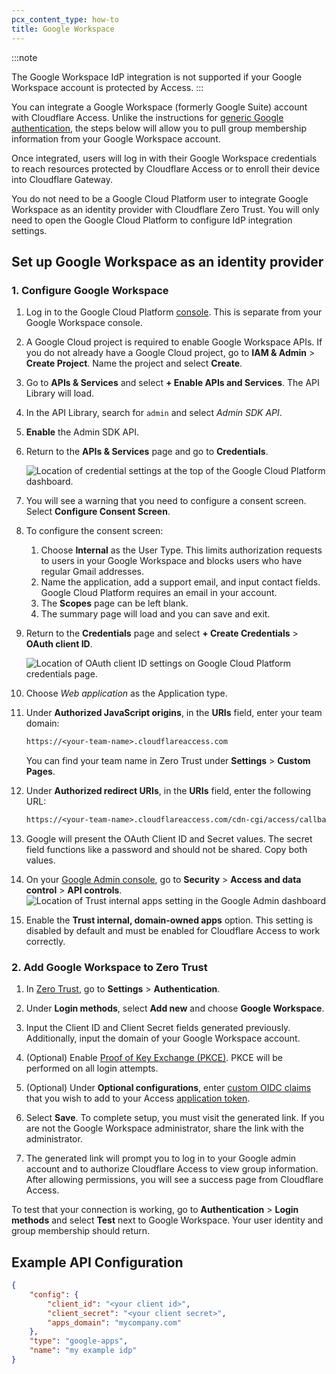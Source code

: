 ```yaml
---
pcx_content_type: how-to
title: Google Workspace
---
```


:::note

The Google Workspace IdP integration is not supported if your Google Workspace account is protected by Access.
:::

You can integrate a Google Workspace (formerly Google Suite) account with Cloudflare Access. Unlike the instructions for [generic Google authentication](/cloudflare-one/identity/idp-integration/google/), the steps below will allow you to pull group membership information from your Google Workspace account.

Once integrated, users will log in with their Google Workspace credentials to reach resources protected by Cloudflare Access or to enroll their device into Cloudflare Gateway.

You do not need to be a Google Cloud Platform user to integrate Google Workspace as an identity provider with Cloudflare Zero Trust. You will only need to open the Google Cloud Platform to configure IdP integration settings.

## Set up Google Workspace as an identity provider

### 1. Configure Google Workspace

1. Log in to the Google Cloud Platform [console](https://console.cloud.google.com/). This is separate from your Google Workspace console.

2. A Google Cloud project is required to enable Google Workspace APIs. If you do not already have a Google Cloud project, go to **IAM & Admin** > **Create Project**. Name the project and select **Create**.

3. Go to **APIs & Services** and select **+ Enable APIs and Services**. The API Library will load.

4. In the API Library, search for `admin` and select _Admin SDK API_.

5. **Enable** the Admin SDK API.

6. Return to the **APIs & Services** page and go to **Credentials**.

   ![Location of credential settings at the top of the Google Cloud Platform dashboard.](~/assets/images/cloudflare-one/identity/google/click-configure-consent.png)

7. You will see a warning that you need to configure a consent screen. Select **Configure Consent Screen**.

8. To configure the consent screen:

   1. Choose **Internal** as the User Type. This limits authorization requests to users in your Google Workspace and blocks users who have regular Gmail addresses.
   2. Name the application, add a support email, and input contact fields. Google Cloud Platform requires an email in your account.
   3. The **Scopes** page can be left blank.
   4. The summary page will load and you can save and exit.

9. Return to the **Credentials** page and select **+ Create Credentials** > **OAuth client ID**.

   ![Location of OAuth client ID settings on Google Cloud Platform credentials page.](~/assets/images/cloudflare-one/identity/google/create-oauth.png)

10. Choose _Web application_ as the Application type.

11. Under **Authorized JavaScript origins**, in the **URIs** field, enter your team domain:

    ```txt
    https://<your-team-name>.cloudflareaccess.com
    ```

    You can find your team name in Zero Trust under **Settings** > **Custom Pages**.

12. Under **Authorized redirect URIs**, in the **URIs** field, enter the following URL:

    ```txt
    https://<your-team-name>.cloudflareaccess.com/cdn-cgi/access/callback
    ```

13. Google will present the OAuth Client ID and Secret values. The secret field functions like a password and should not be shared. Copy both values.

14. On your [Google Admin console](https://admin.google.com), go to **Security** > **Access and data control** > **API controls**.
    ![Location of Trust internal apps setting in the Google Admin dashboard](~/assets/images/cloudflare-one/identity/gsuite/trust-internal-apps.png)

15. Enable the **Trust internal, domain-owned apps** option. This setting is disabled by default and must be enabled for Cloudflare Access to work correctly.

### 2. Add Google Workspace to Zero Trust

1. In [Zero Trust](https://one.dash.cloudflare.com/), go to **Settings** > **Authentication**.

2. Under **Login methods**, select **Add new** and choose **Google Workspace**.

3. Input the Client ID and Client Secret fields generated previously. Additionally, input the domain of your Google Workspace account.

4. (Optional) Enable [Proof of Key Exchange (PKCE)](https://www.oauth.com/oauth2-servers/pkce/). PKCE will be performed on all login attempts.

5. (Optional) Under **Optional configurations**, enter [custom OIDC claims](/cloudflare-one/identity/idp-integration/generic-oidc/#oidc-claims) that you wish to add to your Access [application token](/cloudflare-one/identity/authorization-cookie/application-token/).

6. Select **Save**. To complete setup, you must visit the generated link. If you are not the Google Workspace administrator, share the link with the administrator.

7. The generated link will prompt you to log in to your Google admin account and to authorize Cloudflare Access to view group information. After allowing permissions, you will see a success page from Cloudflare Access.

To test that your connection is working, go to **Authentication** > **Login methods** and select **Test** next to Google Workspace. Your user identity and group membership should return.

## Example API Configuration

```json
{
	"config": {
		"client_id": "<your client id>",
		"client_secret": "<your client secret>",
		"apps_domain": "mycompany.com"
	},
	"type": "google-apps",
	"name": "my example idp"
}
```
